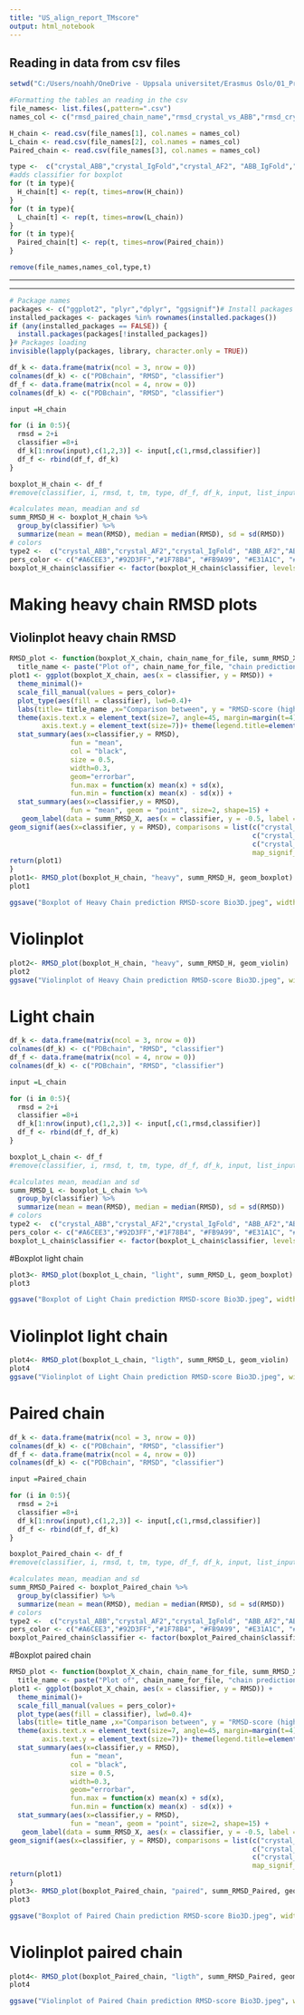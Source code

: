 ---
title: "US_align_report_TMscore"
output: html_notebook
---

## Reading in data from csv files

```{r warning=FALSE, paged.print=TRUE}
setwd("C:/Users/noahh/OneDrive - Uppsala universitet/Erasmus Oslo/01_Project/04_Data/Bio3d_RMSD/")

#Formatting the tables an reading in the csv
file_names<- list.files(,pattern=".csv")
names_col <- c("rmsd_paired_chain_name","rmsd_crystal_vs_ABB","rmsd_crystal_vs_IgFold","rmsd_crystal_vs_AF2", "rmsd_ABB_vs_IgFold","rmsd_ABB_vs_AF2","rmsd_IgFold_vs_AF2")

H_chain <- read.csv(file_names[1], col.names = names_col)
L_chain <- read.csv(file_names[2], col.names = names_col)
Paired_chain <- read.csv(file_names[3], col.names = names_col)

type <-  c("crystal_ABB","crystal_IgFold","crystal_AF2", "ABB_IgFold","ABB_AF2","AF2_IgFold")
#adds classifier for boxplot
for (t in type){
  H_chain[t] <- rep(t, times=nrow(H_chain))
}
for (t in type){
  L_chain[t] <- rep(t, times=nrow(L_chain))
}
for (t in type){
  Paired_chain[t] <- rep(t, times=nrow(Paired_chain))
}

remove(file_names,names_col,type,t)
```
***

***
```{r warning=FALSE}
# Package names
packages <- c("ggplot2", "plyr","dplyr", "ggsignif")# Install packages not yet installed
installed_packages <- packages %in% rownames(installed.packages())
if (any(installed_packages == FALSE)) {
  install.packages(packages[!installed_packages])
}# Packages loading
invisible(lapply(packages, library, character.only = TRUE))


```

```{r}


df_k <- data.frame(matrix(ncol = 3, nrow = 0))
colnames(df_k) <- c("PDBchain", "RMSD", "classifier")
df_f <- data.frame(matrix(ncol = 4, nrow = 0))
colnames(df_k) <- c("PDBchain", "RMSD", "classifier")

input =H_chain

for (i in 0:5){
  rmsd = 2+i
  classifier =8+i
  df_k[1:nrow(input),c(1,2,3)] <- input[,c(1,rmsd,classifier)]
  df_f <- rbind(df_f, df_k)
}

boxplot_H_chain <- df_f
#remove(classifier, i, rmsd, t, tm, type, df_f, df_k, input, list_input )

#calculates mean, meadian and sd
summ_RMSD_H <- boxplot_H_chain %>% 
  group_by(classifier) %>% 
  summarize(mean = mean(RMSD), median = median(RMSD), sd = sd(RMSD))
# colors
type2 <-  c("crystal_ABB","crystal_AF2","crystal_IgFold", "ABB_AF2","ABB_IgFold","AF2_IgFold") 
pers_color <- c("#A6CEE3","#92D3FF","#1F78B4", "#FB9A99", "#E31A1C", "#B2DF8A", "#33A02C", "#FDBF6F", "#FF7F00")
boxplot_H_chain$classifier <- factor(boxplot_H_chain$classifier, levels = type2)
```



# Making heavy chain RMSD plots
## Violinplot heavy chain RMSD

```{r}

RMSD_plot <- function(boxplot_X_chain, chain_name_for_file, summ_RMSD_X, plot_type) {
  title_name <- paste("Plot of", chain_name_for_file, "chain prediction RMSD-score")
plot1 <- ggplot(boxplot_X_chain, aes(x = classifier, y = RMSD)) +
  theme_minimal()+
  scale_fill_manual(values = pers_color)+
  plot_type(aes(fill = classifier), lwd=0.4)+
  labs(title= title_name ,x="Comparison between", y = "RMSD-score (higher = worse)")+
  theme(axis.text.x = element_text(size=7, angle=45, margin=margin(t=4), hjust = 1),
        axis.text.y = element_text(size=7))+ theme(legend.title=element_blank()) +
  stat_summary(aes(x=classifier,y = RMSD),
               fun = "mean",
               col = "black",
               size = 0.5,
               width=0.3,
               geom="errorbar",
               fun.max = function(x) mean(x) + sd(x),
               fun.min = function(x) mean(x) - sd(x)) +
  stat_summary(aes(x=classifier,y = RMSD),
               fun = "mean", geom = "point", size=2, shape=15) +
   geom_label(data = summ_RMSD_X, aes(x = classifier, y = -0.5, label = paste("Mean: ", round(mean, 3), "\nMedian: ",round(median, 3), "\nSD: ", round(sd, 3))), size = 2, label.size = 0, label.padding = unit(0.1, "lines")) + #Adds labels
geom_signif(aes(x=classifier, y = RMSD), comparisons = list(c("crystal_AF2", "crystal_IgFold"),
                                                            c("crystal_ABB", "crystal_IgFold"),
                                                            c("crystal_ABB", "crystal_AF2")),
                                                            map_signif_level = TRUE, y_position = c(20,21.5,20))
return(plot1)
}
plot1<- RMSD_plot(boxplot_H_chain, "heavy", summ_RMSD_H, geom_boxplot)
plot1

ggsave("Boxplot of Heavy Chain prediction RMSD-score Bio3D.jpeg", width = 2500, height = 1500, units = "px")
```


# Violinplot 
```{r}
plot2<- RMSD_plot(boxplot_H_chain, "heavy", summ_RMSD_H, geom_violin)
plot2
ggsave("Violinplot of Heavy Chain prediction RMSD-score Bio3D.jpeg", width = 2500, height = 1500, units = "px")

```

# Light chain

```{r}

df_k <- data.frame(matrix(ncol = 3, nrow = 0))
colnames(df_k) <- c("PDBchain", "RMSD", "classifier")
df_f <- data.frame(matrix(ncol = 4, nrow = 0))
colnames(df_k) <- c("PDBchain", "RMSD", "classifier")

input =L_chain

for (i in 0:5){
  rmsd = 2+i
  classifier =8+i
  df_k[1:nrow(input),c(1,2,3)] <- input[,c(1,rmsd,classifier)]
  df_f <- rbind(df_f, df_k)
}

boxplot_L_chain <- df_f
#remove(classifier, i, rmsd, t, tm, type, df_f, df_k, input, list_input )

#calculates mean, meadian and sd
summ_RMSD_L <- boxplot_L_chain %>% 
  group_by(classifier) %>% 
  summarize(mean = mean(RMSD), median = median(RMSD), sd = sd(RMSD))
# colors
type2 <-  c("crystal_ABB","crystal_AF2","crystal_IgFold", "ABB_AF2","ABB_IgFold","AF2_IgFold") 
pers_color <- c("#A6CEE3","#92D3FF","#1F78B4", "#FB9A99", "#E31A1C", "#B2DF8A", "#33A02C", "#FDBF6F", "#FF7F00")
boxplot_L_chain$classifier <- factor(boxplot_L_chain$classifier, levels = type2)
```

#Boxplot light chain
```{r}
plot3<- RMSD_plot(boxplot_L_chain, "light", summ_RMSD_L, geom_boxplot)
plot3

ggsave("Boxplot of Light Chain prediction RMSD-score Bio3D.jpeg", width = 2500, height = 1500, units = "px")

```


# Violinplot light chain
```{r}
plot4<- RMSD_plot(boxplot_L_chain, "ligth", summ_RMSD_L, geom_violin)
plot4
ggsave("Violinplot of Light Chain prediction RMSD-score Bio3D.jpeg", width = 2500, height = 1500, units = "px")

```

# Paired chain
```{r}

df_k <- data.frame(matrix(ncol = 3, nrow = 0))
colnames(df_k) <- c("PDBchain", "RMSD", "classifier")
df_f <- data.frame(matrix(ncol = 4, nrow = 0))
colnames(df_k) <- c("PDBchain", "RMSD", "classifier")

input =Paired_chain

for (i in 0:5){
  rmsd = 2+i
  classifier =8+i
  df_k[1:nrow(input),c(1,2,3)] <- input[,c(1,rmsd,classifier)]
  df_f <- rbind(df_f, df_k)
}

boxplot_Paired_chain <- df_f
#remove(classifier, i, rmsd, t, tm, type, df_f, df_k, input, list_input )

#calculates mean, meadian and sd
summ_RMSD_Paired <- boxplot_Paired_chain %>% 
  group_by(classifier) %>% 
  summarize(mean = mean(RMSD), median = median(RMSD), sd = sd(RMSD))
# colors
type2 <-  c("crystal_ABB","crystal_AF2","crystal_IgFold", "ABB_AF2","ABB_IgFold","AF2_IgFold") 
pers_color <- c("#A6CEE3","#92D3FF","#1F78B4", "#FB9A99", "#E31A1C", "#B2DF8A", "#33A02C", "#FDBF6F", "#FF7F00")
boxplot_Paired_chain$classifier <- factor(boxplot_Paired_chain$classifier, levels = type2)
```

#Boxplot paired chain
```{r}
RMSD_plot <- function(boxplot_X_chain, chain_name_for_file, summ_RMSD_X, plot_type) {
  title_name <- paste("Plot of", chain_name_for_file, "chain prediction RMSD-score")
plot1 <- ggplot(boxplot_X_chain, aes(x = classifier, y = RMSD)) +
  theme_minimal()+
  scale_fill_manual(values = pers_color)+
  plot_type(aes(fill = classifier), lwd=0.4)+
  labs(title= title_name ,x="Comparison between", y = "RMSD-score (higher = worse)")+
  theme(axis.text.x = element_text(size=7, angle=45, margin=margin(t=4), hjust = 1),
        axis.text.y = element_text(size=7))+ theme(legend.title=element_blank()) +
  stat_summary(aes(x=classifier,y = RMSD),
               fun = "mean",
               col = "black",
               size = 0.5,
               width=0.3,
               geom="errorbar",
               fun.max = function(x) mean(x) + sd(x),
               fun.min = function(x) mean(x) - sd(x)) +
  stat_summary(aes(x=classifier,y = RMSD),
               fun = "mean", geom = "point", size=2, shape=15) +
   geom_label(data = summ_RMSD_X, aes(x = classifier, y = -0.5, label = paste("Mean: ", round(mean, 3), "\nMedian: ",round(median, 3), "\nSD: ", round(sd, 3))), size = 2, label.size = 0, label.padding = unit(0.1, "lines")) + #Adds labels
geom_signif(aes(x=classifier, y = RMSD), comparisons = list(c("crystal_AF2", "crystal_IgFold"),
                                                            c("crystal_ABB", "crystal_IgFold"),
                                                            c("crystal_ABB", "crystal_AF2")),
                                                            map_signif_level = TRUE, y_position = c(27,29,27))
return(plot1)
}
plot3<- RMSD_plot(boxplot_Paired_chain, "paired", summ_RMSD_Paired, geom_boxplot)
plot3

ggsave("Boxplot of Paired Chain prediction RMSD-score Bio3D.jpeg", width = 2500, height = 1500, units = "px")

```


# Violinplot paired chain
```{r}
plot4<- RMSD_plot(boxplot_Paired_chain, "ligth", summ_RMSD_Paired, geom_violin)
plot4

ggsave("Violinplot of Paired Chain prediction RMSD-score Bio3D.jpeg", width = 2500, height = 1500, units = "px")

```

